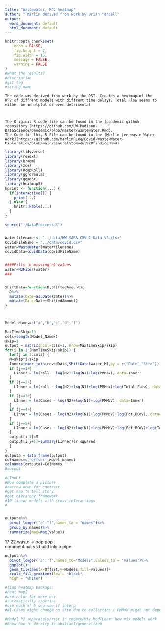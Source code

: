 ---
title: "Wastewater, R^2 heatmap"
author: "`Marlin derived from work by Brian Yandell"
output:
  word_document: default
  html_document: default
---

```{r setup, include=FALSE}
knitr::opts_chunk$set(
	echo = FALSE,
	fig.height = 7,
	fig.width = 15,
	message = FALSE,
	warning = FALSE
)
#what the results?
#discription
#git tag
#string name
```

```
The code was derived from work by the DSI. Creates a heatmap of the R^2 of diffrent models with diffrent time delays. Total Flow seems to either be unhelpful or even detrimental



The Original R code file can be found in the [pandemic github repository](https://github.com/UW-Madison-DataScience/pandemic/blob/master/wastewater.Rmd).
The Code for this R File can be found in the [Marlin Lee waste Water Work](https://github.com/MarlinRLee/Covid-Waste-Water-Exploration/blob/main/general%20model%20finding.Rmd)
```




```{r}
library(tidyverse)
library(readxl)
library(broom)
library(zoo)
library(RcppRoll)
library(ggformula)
library(ggpubr)
library(heatmap3)
kprint <- function(...) {
  if(interactive()) {
    print(...)
  } else {
    knitr::kable(...)
  }
}
```


```{r}

source("./DataProccess.R")


Waterfilename <- "../data/WW SARS-COV-2 Data V3.xlsx"
CovidFileName = "../data/covid.csv"
water=WasteWater(Waterfilename)
covidData=CovidData(CovidFileName)
  
```

```{r}
####Fills in missing n2 values
water=N2Fixer(water)
###


ShiftData=function(D,ShiftedAmount){
  D%>%
  mutate(Date=as.Date(Date))%>%
  mutate(Date=Date+ShiftedAmount)
}



Model_Names=c("a","b","c","d","f")

```

```{r}
MaxTimeSkip=10
cols=length(Model_Names)
skip=1
output = matrix(ncol=cols+1, nrow=MaxTimeSkip/skip)
for(i in 1:(MaxTimeSkip/skip)) {
  for(j in 1:cols) {
  M=skip*i-skip
  Inner=inner_join(covidData,ShiftData(water,M),by = c("Date","Site"))
  if (j==1){
    LInner = lm(roll ~ log(N2)+log(N1)+log(PMMoV), data=Inner)
  }
  if (j==2){
    LInner = lm(roll ~ log(N2)+log(N1)+log(PMMoV)+log(Total_Flow), data=Inner)
  }
  if (j==3){
    LInner = lm(Cases ~ log(N2)+log(N1)+log(PMMoV), data=Inner)
  }
  if (j==4){
    LInner = lm(Cases ~ log(N2)+log(N1)+log(PMMoV)+log(Pct_BCoV), data=Inner)
  }
  if (j==5){
    LInner = lm(Cases ~ log(N2)+log(N1)+log(PMMoV)+log(Pct_BCoV)+log(Total_Flow), data=Inner)
  }
  output[i,1]=M
  output[i,j+1]=summary(LInner)$r.squared
  }
}
outputa = data.frame(output)
ColNames=c("Offset",Model_Names)
colnames(outputa)=ColNames
#output

#LInner
#How complete a picture
#narrow down for contrast
#get map to tell story
#get hierarchy framework
#10 linear models with cross interactions
#


outputa%>%
  pivot_longer("a":"f",names_to = "names")%>%
  group_by(names)%>%
  summarize(max=max(value))

```
17         22
waste ->   pop
pop       
comment out vs build into a pipe 



```{r}
outputa%>%
  pivot_longer('a':'f',names_to="Models",values_to = "values")%>%
  ggplot()+
  geom_tile(aes(x=Offset,y=Models,fill=values))+
  scale_fill_gradient(low = "black",
  high = "white")

#find heatmap package:
#heat map2
#use color for more use
#automatically shorting
#use each of 5 sep see if interp
#N1-Cases might change on site due to collection / PMMoV might not depend on Site : gain power between sites/

#Model P2 separately/rest in togeth/Mix Mod/Learn how mix models work
#Know how to do->try to abstract/generalized
```

